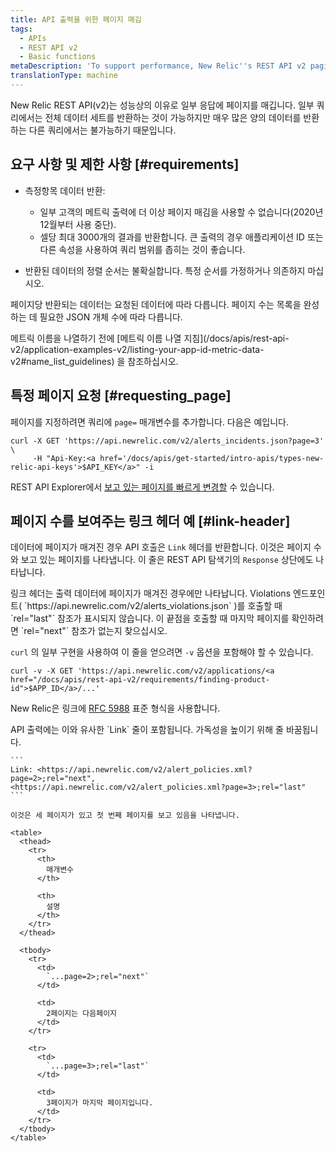 ```yaml
---
title: API 출력을 위한 페이지 매김
tags:
  - APIs
  - REST API v2
  - Basic functions
metaDescription: 'To support performance, New Relic''s REST API v2 paginates responses using the standard format for links from RFC 5988.'
translationType: machine
---
```


New Relic REST API(v2)는 성능상의 이유로 일부 응답에 페이지를 매깁니다. 일부 쿼리에서는 전체 데이터 세트를 반환하는 것이 가능하지만 매우 많은 양의 데이터를 반환하는 다른 쿼리에서는 불가능하기 때문입니다.

## 요구 사항 및 제한 사항 [#requirements]

* 측정항목 데이터 반환:

  * 일부 고객의 메트릭 출력에 더 이상 페이지 매김을 사용할 수 없습니다(2020년 12월부터 사용 중단).
  * 셀당 최대 3000개의 결과를 반환합니다. 큰 출력의 경우 애플리케이션 ID 또는 다른 속성을 사용하여 쿼리 범위를 좁히는 것이 좋습니다.

* 반환된 데이터의 정렬 순서는 불확실합니다. 특정 순서를 가정하거나 의존하지 마십시오.

페이지당 반환되는 데이터는 요청된 데이터에 따라 다릅니다. 페이지 수는 목록을 완성하는 데 필요한 JSON 개체 수에 따라 다릅니다.

<Callout variant="important">
  메트릭 이름을 나열하기 전에 [메트릭 이름 나열 지침](/docs/apis/rest-api-v2/application-examples-v2/listing-your-app-id-metric-data-v2#name_list_guidelines) 을 참조하십시오.
</Callout>

## 특정 페이지 요청 [#requesting_page]

페이지를 지정하려면 쿼리에 `page=` 매개변수를 추가합니다. 다음은 예입니다.

```
curl -X GET 'https://api.newrelic.com/v2/alerts_incidents.json?page=3' \
     -H "Api-Key:<a href='/docs/apis/get-started/intro-apis/types-new-relic-api-keys'>$API_KEY</a>" -i
```

REST API Explorer에서 [보고 있는 페이지를 빠르게 변경할](/docs/apm/apis/api-explorer-v2/parts-api-explorer#data_page) 수 있습니다.

## 페이지 수를 보여주는 링크 헤더 예 [#link-header]

데이터에 페이지가 매겨진 경우 API 호출은 `Link` 헤더를 반환합니다. 이것은 페이지 수와 보고 있는 페이지를 나타냅니다. 이 줄은 REST API 탐색기의 `Response` 상단에도 나타납니다.

<Callout variant="important">
  링크 헤더는 출력 데이터에 페이지가 매겨진 경우에만 나타납니다.
</Callout>

<Callout variant="tip">
  Violations 엔드포인트( `https://api.newrelic.com/v2/alerts_violations.json` )를 호출할 때 `rel="last"` 참조가 표시되지 않습니다. 이 끝점을 호출할 때 마지막 페이지를 확인하려면 `rel="next"` 참조가 없는지 찾으십시오.
</Callout>

`curl` 의 일부 구현을 사용하여 이 줄을 얻으려면 `-v` 옵션을 포함해야 할 수 있습니다.

```
curl -v -X GET 'https://api.newrelic.com/v2/applications/<a href="/docs/apis/rest-api-v2/requirements/finding-product-id">$APP_ID</a>/...'
```

New Relic은 링크에 [RFC 5988](http://www.rfc-editor.org/rfc/rfc5988.txt) 표준 형식을 사용합니다.

<CollapserGroup>
  <Collapser
    id="3-pages"
    title="예: 3페이지 반환"
  >
    API 출력에는 이와 유사한 `Link` 줄이 포함됩니다. 가독성을 높이기 위해 줄 바꿈됩니다.

    ```
    Link: <https://api.newrelic.com/v2/alert_policies.xml?page=2>;rel="next", 
    <https://api.newrelic.com/v2/alert_policies.xml?page=3>;rel="last"
    ```

    이것은 세 페이지가 있고 첫 번째 페이지를 보고 있음을 나타냅니다.

    <table>
      <thead>
        <tr>
          <th>
            매개변수
          </th>

          <th>
            설명
          </th>
        </tr>
      </thead>

      <tbody>
        <tr>
          <td>
            `...page=2>;rel="next"`
          </td>

          <td>
            2페이지는 다음페이지
          </td>
        </tr>

        <tr>
          <td>
            `...page=3>;rel="last"`
          </td>

          <td>
            3페이지가 마지막 페이지입니다.
          </td>
        </tr>
      </tbody>
    </table>
  </Collapser>
</CollapserGroup>